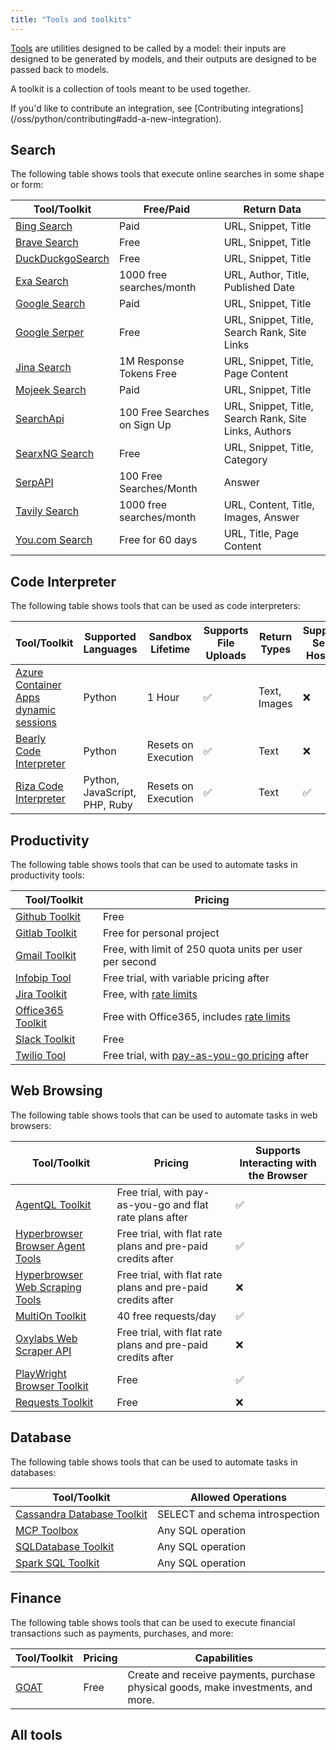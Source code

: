 ```yaml
---
title: "Tools and toolkits"
---
```


[Tools](/oss/python/langchain/tools) are utilities designed to be called by a model: their inputs are designed to be generated by models, and their outputs are designed to be passed back to models.

A toolkit is a collection of tools meant to be used together.

<Note>
If you'd like to contribute an integration, see [Contributing integrations](/oss/python/contributing#add-a-new-integration).
</Note>

## Search

The following table shows tools that execute online searches in some shape or form:

| Tool/Toolkit | Free/Paid | Return Data |
|-------------|-----------|-------------|
| [Bing Search](/oss/python/integrations/tools/bing_search) | Paid | URL, Snippet, Title |
| [Brave Search](/oss/python/integrations/tools/brave_search) | Free | URL, Snippet, Title |
| [DuckDuckgoSearch](/oss/python/integrations/tools/ddg) | Free | URL, Snippet, Title |
| [Exa Search](/oss/python/integrations/tools/exa_search) | 1000 free searches/month | URL, Author, Title, Published Date |
| [Google Search](/oss/python/integrations/tools/google_search) | Paid | URL, Snippet, Title |
| [Google Serper](/oss/python/integrations/tools/google_serper) | Free | URL, Snippet, Title, Search Rank, Site Links |
| [Jina Search](/oss/python/integrations/tools/jina_search) | 1M Response Tokens Free | URL, Snippet, Title, Page Content |
| [Mojeek Search](/oss/python/integrations/tools/mojeek_search) | Paid | URL, Snippet, Title |
| [SearchApi](/oss/python/integrations/tools/searchapi) | 100 Free Searches on Sign Up | URL, Snippet, Title, Search Rank, Site Links, Authors |
| [SearxNG Search](/oss/python/integrations/tools/searx_search) | Free | URL, Snippet, Title, Category |
| [SerpAPI](/oss/python/integrations/tools/serpapi) | 100 Free Searches/Month | Answer |
| [Tavily Search](/oss/python/integrations/tools/tavily_search) | 1000 free searches/month | URL, Content, Title, Images, Answer |
| [You.com Search](/oss/python/integrations/tools/you) | Free for 60 days | URL, Title, Page Content |

## Code Interpreter

The following table shows tools that can be used as code interpreters:

| Tool/Toolkit | Supported Languages | Sandbox Lifetime | Supports File Uploads | Return Types | Supports Self-Hosting |
|-------------|-------------------|-----------------|---------------------|--------------|-------------------|
| [Azure Container Apps dynamic sessions](/oss/python/integrations/tools/azure_dynamic_sessions) | Python | 1 Hour | ✅ | Text, Images | ❌ |
| [Bearly Code Interpreter](/oss/python/integrations/tools/bearly) | Python | Resets on Execution | ✅ | Text | ❌ |
| [Riza Code Interpreter](/oss/python/integrations/tools/riza) | Python, JavaScript, PHP, Ruby | Resets on Execution | ✅ | Text | ✅ |

## Productivity

The following table shows tools that can be used to automate tasks in productivity tools:

| Tool/Toolkit | Pricing |
|-------------|---------|
| [Github Toolkit](/oss/python/integrations/tools/github) | Free |
| [Gitlab Toolkit](/oss/python/integrations/tools/gitlab) | Free for personal project |
| [Gmail Toolkit](/oss/python/integrations/tools/gmail) | Free, with limit of 250 quota units per user per second |
| [Infobip Tool](/oss/python/integrations/tools/infobip) | Free trial, with variable pricing after |
| [Jira Toolkit](/oss/python/integrations/tools/jira) | Free, with [rate limits](https://developer.atlassian.com/cloud/jira/platform/rate-limiting/) |
| [Office365 Toolkit](/oss/python/integrations/tools/office365) | Free with Office365, includes [rate limits](https://learn.microsoft.com/en-us/graph/throttling-limits) |
| [Slack Toolkit](/oss/python/integrations/tools/slack) | Free |
| [Twilio Tool](/oss/python/integrations/tools/twilio) | Free trial, with [pay-as-you-go pricing](https://www.twilio.com/en-us/pricing) after |

## Web Browsing

The following table shows tools that can be used to automate tasks in web browsers:

| Tool/Toolkit | Pricing | Supports Interacting with the Browser |
|-------------|---------|---------------------------------------|
| [AgentQL Toolkit](/oss/python/integrations/tools/agentql) | Free trial, with pay-as-you-go and flat rate plans after | ✅ |
| [Hyperbrowser Browser Agent Tools](/oss/python/integrations/tools/hyperbrowser_browser_agent_tools) | Free trial, with flat rate plans and pre-paid credits after | ✅ |
| [Hyperbrowser Web Scraping Tools](/oss/python/integrations/tools/hyperbrowser_web_scraping_tools) | Free trial, with flat rate plans and pre-paid credits after | ❌ |
| [MultiOn Toolkit](/oss/python/integrations/tools/multion) | 40 free requests/day | ✅ |
| [Oxylabs Web Scraper API](/oss/python/integrations/tools/oxylabs) | Free trial, with flat rate plans and pre-paid credits after | ❌ |
| [PlayWright Browser Toolkit](/oss/python/integrations/tools/playwright) | Free | ✅ |
| [Requests Toolkit](/oss/python/integrations/tools/requests) | Free | ❌ |

## Database

The following table shows tools that can be used to automate tasks in databases:

| Tool/Toolkit | Allowed Operations |
|-------------|-------------------|
| [Cassandra Database Toolkit](/oss/python/integrations/tools/cassandra_database) | SELECT and schema introspection |
| [MCP Toolbox](/oss/python/integrations/tools/toolbox) | Any SQL operation |
| [SQLDatabase Toolkit](/oss/python/integrations/tools/sql_database) | Any SQL operation |
| [Spark SQL Toolkit](/oss/python/integrations/tools/spark_sql) | Any SQL operation |

## Finance

The following table shows tools that can be used to execute financial transactions such as payments, purchases, and more:

| Tool/Toolkit | Pricing | Capabilities |
|-------------|---------|--------------|
| [GOAT](/oss/python/integrations/tools/goat) | Free | Create and receive payments, purchase physical goods, make investments, and more. |

## All tools

<Columns cols={3}>
<Card title="ADS4GPTs" icon="link" href="/oss/python/integrations/tools/ads4gpts" arrow="true" cta="View guide" />
<Card title="AgentQL" icon="link" href="/oss/python/integrations/tools/agentql" arrow="true" cta="View guide" />
<Card title="AINetwork Toolkit" icon="link" href="/oss/python/integrations/tools/ainetwork" arrow="true" cta="View guide" />
<Card title="Alpha Vantage" icon="link" href="/oss/python/integrations/tools/alpha_vantage" arrow="true" cta="View guide" />
<Card title="Amadeus Toolkit" icon="link" href="/oss/python/integrations/tools/amadeus" arrow="true" cta="View guide" />
<Card title="Anchor Browser" icon="link" href="/oss/python/integrations/tools/anchor_browser" arrow="true" cta="View guide" />
<Card title="Apify Actor" icon="link" href="/oss/python/integrations/tools/apify_actors" arrow="true" cta="View guide" />
<Card title="ArXiv" icon="link" href="/oss/python/integrations/tools/arxiv" arrow="true" cta="View guide" />
<Card title="AskNews" icon="link" href="/oss/python/integrations/tools/asknews" arrow="true" cta="View guide" />
<Card title="AWS Lambda" icon="link" href="/oss/python/integrations/tools/awslambda" arrow="true" cta="View guide" />
<Card title="Azure AI Services Toolkit" icon="link" href="/oss/python/integrations/tools/azure_ai_services" arrow="true" cta="View guide" />
<Card title="Azure Cognitive Services Toolkit" icon="link" href="/oss/python/integrations/tools/azure_cognitive_services" arrow="true" cta="View guide" />
<Card title="Azure Container Apps Dynamic Sessions" icon="link" href="/oss/python/integrations/tools/azure_dynamic_sessions" arrow="true" cta="View guide" />
<Card title="Shell (bash)" icon="link" href="/oss/python/integrations/tools/bash" arrow="true" cta="View guide" />
<Card title="Bearly Code Interpreter" icon="link" href="/oss/python/integrations/tools/bearly" arrow="true" cta="View guide" />
<Card title="Bing Search" icon="link" href="/oss/python/integrations/tools/bing_search" arrow="true" cta="View guide" />
<Card title="Bodo DataFrames" icon="link" href="/oss/python/integrations/tools/bodo" arrow="true" cta="View guide" />
<Card title="Brave Search" icon="link" href="/oss/python/integrations/tools/brave_search" arrow="true" cta="View guide" />
<Card title="BrightData Web Scraper API" icon="link" href="/oss/python/integrations/tools/brightdata-webscraperapi" arrow="true" cta="View guide" />
<Card title="BrightData SERP" icon="link" href="/oss/python/integrations/tools/brightdata_serp" arrow="true" cta="View guide" />
<Card title="BrightData Unlocker" icon="link" href="/oss/python/integrations/tools/brightdata_unlocker" arrow="true" cta="View guide" />
<Card title="Cassandra Database Toolkit" icon="link" href="/oss/python/integrations/tools/cassandra_database" arrow="true" cta="View guide" />
<Card title="CDP" icon="link" href="/oss/python/integrations/tools/cdp_agentkit" arrow="true" cta="View guide" />
<Card title="ChatGPT Plugins" icon="link" href="/oss/python/integrations/tools/chatgpt_plugins" arrow="true" cta="View guide" />
<Card title="ClickUp Toolkit" icon="link" href="/oss/python/integrations/tools/clickup" arrow="true" cta="View guide" />
<Card title="Cogniswitch Toolkit" icon="link" href="/oss/python/integrations/tools/cogniswitch" arrow="true" cta="View guide" />
<Card title="Compass DeFi Toolkit" icon="link" href="/oss/python/integrations/tools/compass" arrow="true" cta="View guide" />
<Card title="Connery Toolkit" icon="link" href="/oss/python/integrations/tools/connery" arrow="true" cta="View guide" />
<Card title="Dall-E Image Generator" icon="link" href="/oss/python/integrations/tools/dalle_image_generator" arrow="true" cta="View guide" />
<Card title="Dappier" icon="link" href="/oss/python/integrations/tools/dappier" arrow="true" cta="View guide" />
<Card title="Databricks Unity Catalog" icon="link" href="/oss/python/integrations/tools/databricks" arrow="true" cta="View guide" />
<Card title="DataForSEO" icon="link" href="/oss/python/integrations/tools/dataforseo" arrow="true" cta="View guide" />
<Card title="Dataherald" icon="link" href="/oss/python/integrations/tools/dataherald" arrow="true" cta="View guide" />
<Card title="DuckDuckGo Search" icon="link" href="/oss/python/integrations/tools/ddg" arrow="true" cta="View guide" />
<Card title="Discord" icon="link" href="/oss/python/integrations/tools/discord" arrow="true" cta="View guide" />
<Card title="E2B Data Analysis" icon="link" href="/oss/python/integrations/tools/e2b_data_analysis" arrow="true" cta="View guide" />
<Card title="Eden AI" icon="link" href="/oss/python/integrations/tools/edenai_tools" arrow="true" cta="View guide" />
<Card title="ElevenLabs Text2Speech" icon="link" href="/oss/python/integrations/tools/eleven_labs_tts" arrow="true" cta="View guide" />
<Card title="Exa Search" icon="link" href="/oss/python/integrations/tools/exa_search" arrow="true" cta="View guide" />
<Card title="File System" icon="link" href="/oss/python/integrations/tools/filesystem" arrow="true" cta="View guide" />
<Card title="Financial Datasets Toolkit" icon="link" href="/oss/python/integrations/tools/financial_datasets" arrow="true" cta="View guide" />
<Card title="FMP Data" icon="link" href="/oss/python/integrations/tools/fmp-data" arrow="true" cta="View guide" />
<Card title="Github Toolkit" icon="link" href="/oss/python/integrations/tools/github" arrow="true" cta="View guide" />
<Card title="Gitlab Toolkit" icon="link" href="/oss/python/integrations/tools/gitlab" arrow="true" cta="View guide" />
<Card title="Gmail Toolkit" icon="link" href="/oss/python/integrations/tools/gmail" arrow="true" cta="View guide" />
<Card title="GOAT" icon="link" href="/oss/python/integrations/tools/goat" arrow="true" cta="View guide" />
<Card title="Golden Query" icon="link" href="/oss/python/integrations/tools/golden_query" arrow="true" cta="View guide" />
<Card title="Google Books" icon="link" href="/oss/python/integrations/tools/google_books" arrow="true" cta="View guide" />
<Card title="Google Calendar Toolkit" icon="link" href="/oss/python/integrations/tools/google_calendar" arrow="true" cta="View guide" />
<Card title="Google Cloud Text-to-Speech" icon="link" href="/oss/python/integrations/tools/google_cloud_texttospeech" arrow="true" cta="View guide" />
<Card title="Google Drive" icon="link" href="/oss/python/integrations/tools/google_drive" arrow="true" cta="View guide" />
<Card title="Google Finance" icon="link" href="/oss/python/integrations/tools/google_finance" arrow="true" cta="View guide" />
<Card title="Google Imagen" icon="link" href="/oss/python/integrations/tools/google_imagen" arrow="true" cta="View guide" />
<Card title="Google Jobs" icon="link" href="/oss/python/integrations/tools/google_jobs" arrow="true" cta="View guide" />
<Card title="Google Lens" icon="link" href="/oss/python/integrations/tools/google_lens" arrow="true" cta="View guide" />
<Card title="Google Places" icon="link" href="/oss/python/integrations/tools/google_places" arrow="true" cta="View guide" />
<Card title="Google Scholar" icon="link" href="/oss/python/integrations/tools/google_scholar" arrow="true" cta="View guide" />
<Card title="Google Search" icon="link" href="/oss/python/integrations/tools/google_search" arrow="true" cta="View guide" />
<Card title="Google Serper" icon="link" href="/oss/python/integrations/tools/google_serper" arrow="true" cta="View guide" />
<Card title="Google Trends" icon="link" href="/oss/python/integrations/tools/google_trends" arrow="true" cta="View guide" />
<Card title="Gradio" icon="link" href="/oss/python/integrations/tools/gradio_tools" arrow="true" cta="View guide" />
<Card title="GraphQL" icon="link" href="/oss/python/integrations/tools/graphql" arrow="true" cta="View guide" />
<Card title="HuggingFace Hub Tools" icon="link" href="/oss/python/integrations/tools/huggingface_tools" arrow="true" cta="View guide" />
<Card title="Human as a Tool" icon="link" href="/oss/python/integrations/tools/human_tools" arrow="true" cta="View guide" />
<Card title="Hyperbrowser Browser Agent Tools" icon="link" href="/oss/python/integrations/tools/hyperbrowser_browser_agent_tools" arrow="true" cta="View guide" />
<Card title="Hyperbrowser Web Scraping Tools" icon="link" href="/oss/python/integrations/tools/hyperbrowser_web_scraping_tools" arrow="true" cta="View guide" />
<Card title="IBM watsonx.ai" icon="link" href="/oss/python/integrations/tools/ibm_watsonx" arrow="true" cta="View guide" />
<Card title="IFTTT WebHooks" icon="link" href="/oss/python/integrations/tools/ifttt" arrow="true" cta="View guide" />
<Card title="Infobip" icon="link" href="/oss/python/integrations/tools/infobip" arrow="true" cta="View guide" />
<Card title="Ionic Shopping Tool" icon="link" href="/oss/python/integrations/tools/ionic_shopping" arrow="true" cta="View guide" />
<Card title="Jenkins" icon="link" href="/oss/python/integrations/tools/jenkins" arrow="true" cta="View guide" />
<Card title="Jina Search" icon="link" href="/oss/python/integrations/tools/jina_search" arrow="true" cta="View guide" />
<Card title="Jira Toolkit" icon="link" href="/oss/python/integrations/tools/jira" arrow="true" cta="View guide" />
<Card title="JSON Toolkit" icon="link" href="/oss/python/integrations/tools/json" arrow="true" cta="View guide" />
<Card title="Lemon Agent" icon="link" href="/oss/python/integrations/tools/lemonai" arrow="true" cta="View guide" />
<Card title="Linkup Search Tool" icon="link" href="/oss/python/integrations/tools/linkup_search" arrow="true" cta="View guide" />
<Card title="Memgraph" icon="link" href="/oss/python/integrations/tools/memgraph" arrow="true" cta="View guide" />
<Card title="Memorize" icon="link" href="/oss/python/integrations/tools/memorize" arrow="true" cta="View guide" />
<Card title="Mojeek Search" icon="link" href="/oss/python/integrations/tools/mojeek_search" arrow="true" cta="View guide" />
<Card title="MultiOn Toolkit" icon="link" href="/oss/python/integrations/tools/multion" arrow="true" cta="View guide" />
<Card title="NASA Toolkit" icon="link" href="/oss/python/integrations/tools/nasa" arrow="true" cta="View guide" />
<Card title="Naver Search" icon="link" href="/oss/python/integrations/tools/naver_search" arrow="true" cta="View guide" />
<Card title="Nuclia Understanding" icon="link" href="/oss/python/integrations/tools/nuclia" arrow="true" cta="View guide" />
<Card title="NVIDIA Riva" icon="link" href="/oss/python/integrations/tools/nvidia_riva" arrow="true" cta="View guide" />
<Card title="Office365 Toolkit" icon="link" href="/oss/python/integrations/tools/office365" arrow="true" cta="View guide" />
<Card title="OpenAPI Toolkit" icon="link" href="/oss/python/integrations/tools/openapi" arrow="true" cta="View guide" />
<Card title="Natural Language API Toolkits" icon="link" href="/oss/python/integrations/tools/openapi_nla" arrow="true" cta="View guide" />
<Card title="OpenGradient" icon="link" href="/oss/python/integrations/tools/opengradient_toolkit" arrow="true" cta="View guide" />
<Card title="OpenWeatherMap" icon="link" href="/oss/python/integrations/tools/openweathermap" arrow="true" cta="View guide" />
<Card title="Oracle AI Vector Search" icon="link" href="/oss/python/integrations/tools/oracleai" arrow="true" cta="View guide" />
<Card title="Oxylabs" icon="link" href="/oss/python/integrations/tools/oxylabs" arrow="true" cta="View guide" />
<Card title="Pandas Dataframe" icon="link" href="/oss/python/integrations/tools/pandas" arrow="true" cta="View guide" />
<Card title="Passio NutritionAI" icon="link" href="/oss/python/integrations/tools/passio_nutrition_ai" arrow="true" cta="View guide" />
<Card title="PaymanAI" icon="link" href="/oss/python/integrations/tools/payman-tool" arrow="true" cta="View guide" />
<Card title="Permit" icon="link" href="/oss/python/integrations/tools/permit" arrow="true" cta="View guide" />
<Card title="PlayWright Browser Toolkit" icon="link" href="/oss/python/integrations/tools/playwright" arrow="true" cta="View guide" />
<Card title="Polygon IO Toolkit" icon="link" href="/oss/python/integrations/tools/polygon" arrow="true" cta="View guide" />
<Card title="PowerBI Toolkit" icon="link" href="/oss/python/integrations/tools/powerbi" arrow="true" cta="View guide" />
<Card title="Prolog" icon="link" href="/oss/python/integrations/tools/prolog_tool" arrow="true" cta="View guide" />
<Card title="PubMed" icon="link" href="/oss/python/integrations/tools/pubmed" arrow="true" cta="View guide" />
<Card title="Python REPL" icon="link" href="/oss/python/integrations/tools/python" arrow="true" cta="View guide" />
<Card title="Reddit Search" icon="link" href="/oss/python/integrations/tools/reddit_search" arrow="true" cta="View guide" />
<Card title="Requests Toolkit" icon="link" href="/oss/python/integrations/tools/requests" arrow="true" cta="View guide" />
<Card title="Riza Code Interpreter" icon="link" href="/oss/python/integrations/tools/riza" arrow="true" cta="View guide" />
<Card title="Robocorp Toolkit" icon="link" href="/oss/python/integrations/tools/robocorp" arrow="true" cta="View guide" />
<Card title="Salesforce" icon="link" href="/oss/python/integrations/tools/salesforce" arrow="true" cta="View guide" />
<Card title="SceneXplain" icon="link" href="/oss/python/integrations/tools/sceneXplain" arrow="true" cta="View guide" />
<Card title="ScrapeGraph" icon="link" href="/oss/python/integrations/tools/scrapegraph" arrow="true" cta="View guide" />
<Card title="Scrapeless Crawl" icon="link" href="/oss/python/integrations/tools/scrapeless_crawl" arrow="true" cta="View guide" />
<Card title="Scrapeless Scraping API" icon="link" href="/oss/python/integrations/tools/scrapeless_scraping_api" arrow="true" cta="View guide" />
<Card title="Scrapeless Universal Scraping" icon="link" href="/oss/python/integrations/tools/scrapeless_universal_scraping" arrow="true" cta="View guide" />
<Card title="SearchApi" icon="link" href="/oss/python/integrations/tools/searchapi" arrow="true" cta="View guide" />
<Card title="SearxNG Search" icon="link" href="/oss/python/integrations/tools/searx_search" arrow="true" cta="View guide" />
<Card title="Semantic Scholar API" icon="link" href="/oss/python/integrations/tools/semanticscholar" arrow="true" cta="View guide" />
<Card title="SerpAPI" icon="link" href="/oss/python/integrations/tools/serpapi" arrow="true" cta="View guide" />
<Card title="Slack Toolkit" icon="link" href="/oss/python/integrations/tools/slack" arrow="true" cta="View guide" />
<Card title="Spark SQL Toolkit" icon="link" href="/oss/python/integrations/tools/spark_sql" arrow="true" cta="View guide" />
<Card title="SQLDatabase Toolkit" icon="link" href="/oss/python/integrations/tools/sql_database" arrow="true" cta="View guide" />
<Card title="StackExchange" icon="link" href="/oss/python/integrations/tools/stackexchange" arrow="true" cta="View guide" />
<Card title="Steam Toolkit" icon="link" href="/oss/python/integrations/tools/steam" arrow="true" cta="View guide" />
<Card title="Stripe" icon="link" href="/oss/python/integrations/tools/stripe" arrow="true" cta="View guide" />
<Card title="Tableau" icon="link" href="/oss/python/integrations/tools/tableau" arrow="true" cta="View guide" />
<Card title="Taiga" icon="link" href="/oss/python/integrations/tools/taiga" arrow="true" cta="View guide" />
<Card title="Tavily Extract" icon="link" href="/oss/python/integrations/tools/tavily_extract" arrow="true" cta="View guide" />
<Card title="Tavily Search" icon="link" href="/oss/python/integrations/tools/tavily_search" arrow="true" cta="View guide" />
<Card title="Tilores" icon="link" href="/oss/python/integrations/tools/tilores" arrow="true" cta="View guide" />
<Card title="MCP Toolbox" icon="link" href="/oss/python/integrations/tools/toolbox" arrow="true" cta="View guide" />
<Card title="Twilio" icon="link" href="/oss/python/integrations/tools/twilio" arrow="true" cta="View guide" />
<Card title="Upstage" icon="link" href="/oss/python/integrations/tools/upstage_groundedness_check" arrow="true" cta="View guide" />
<Card title="Valthera" icon="link" href="/oss/python/integrations/tools/valthera" arrow="true" cta="View guide" />
<Card title="ValyuContext" icon="link" href="/oss/python/integrations/tools/valyu_search" arrow="true" cta="View guide" />
<Card title="Vectara" icon="link" href="/oss/python/integrations/tools/vectara" arrow="true" cta="View guide" />
<Card title="Wikidata" icon="link" href="/oss/python/integrations/tools/wikidata" arrow="true" cta="View guide" />
<Card title="Wikipedia" icon="link" href="/oss/python/integrations/tools/wikipedia" arrow="true" cta="View guide" />
<Card title="Wolfram Alpha" icon="link" href="/oss/python/integrations/tools/wolfram_alpha" arrow="true" cta="View guide" />
<Card title="WRITER Tools" icon="link" href="/oss/python/integrations/tools/writer" arrow="true" cta="View guide" />
<Card title="Yahoo Finance News" icon="link" href="/oss/python/integrations/tools/yahoo_finance_news" arrow="true" cta="View guide" />
<Card title="You.com Search" icon="link" href="/oss/python/integrations/tools/you" arrow="true" cta="View guide" />
<Card title="YouTube" icon="link" href="/oss/python/integrations/tools/youtube" arrow="true" cta="View guide" />
<Card title="Zapier Natural Language Actions" icon="link" href="/oss/python/integrations/tools/zapier" arrow="true" cta="View guide" />
<Card title="ZenGuard AI" icon="link" href="/oss/python/integrations/tools/zenguard" arrow="true" cta="View guide" />
</Columns>
